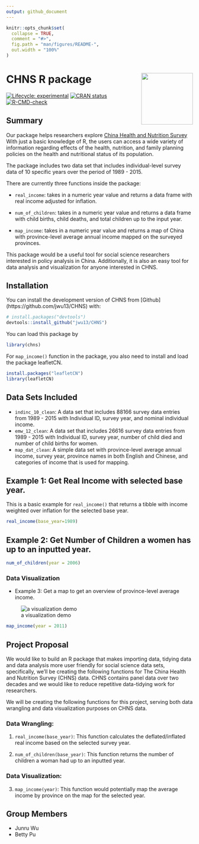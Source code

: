 ```yaml
---
output: github_document
---
```



<!-- README.md is generated from README.Rmd. Please edit that file -->

```r
knitr::opts_chunk$set(
  collapse = TRUE,
  comment = "#>",
  fig.path = "man/figures/README-",
  out.width = "100%"
)
```

# CHNS R package <img src='data-raw/hex.png' align="right" height="139"/>

<!-- badges: start -->

[![Lifecycle: experimental](https://img.shields.io/badge/lifecycle-experimental-orange.svg)](https://lifecycle.r-lib.org/articles/stages.html#experimental)
[![CRAN status](https://www.r-pkg.org/badges/version/surveyjanitor)](https://CRAN.R-project.org/package=surveyjanitor)
[![R-CMD-check](https://github.com/jwu13/CHNS/actions/workflows/R-CMD-check.yaml/badge.svg)](https://github.com/jwu13/CHNS/actions/workflows/R-CMD-check.yaml)

<!-- badges: end -->


## Summary

Our package helps researchers explore [China Health and Nutrition Survey](https://www.cpc.unc.edu/projects/china/data) With just a basic knowledge of R, the users can access a wide variety of information regarding effects of the health, nutrition, and family planning policies on the health and nutritional status of its population. \

The package includes two data set that includes individual-level survey data of 10 specific years over the period of 1989 - 2015.\

There are currently three functions inside the package:\

- `real_income`: takes in a numeric year value and returns a data frame with real income adjusted for inflation.\

- `num_of_children`: takes in a numeric year value and returns a data frame with child births, child deaths, and total children up to the input year.\

- `map_income`: takes in a numeric year value and returns a map of China with province-level average annual income mapped on the surveyed provinces.\

This package would be a useful tool for social science researchers interested in policy analysis in China. Additionally, it is also an easy tool for data analysis and visualization for anyone interested in CHNS.


## Installation

You can install the development version of CHNS from [Github] (https://github.com/jwu13/CHNS) with:

```r
# install.packages("devtools")
devtools::install_github("jwu13/CHNS")
```

You can load this package by
```r
library(chns)
```

For `map_income()` function in the package, you also need to install and load the package leafletCN.
```r
install.packages("leafletCN")
library(leafletCN)
```

## Data Sets Included

- `indinc_10_clean`: A data set that includes 88166 survey data entries from 1989 - 2015 with Individual ID, survey year, and nominal individual income.
- `emw_12_clean`: A data set that includes 26616 survey data entries from 1989 - 2015 with Individual ID, survey year, number of child died and number of child births for women.
- `map_dat_clean`: A simple data set with province-level average annual income, survey year, province names in both English and Chinese, and categories of income that is used for mapping.

## Example 1: Get Real Income with selected base year.

This is a basic example for `real_income()` that returns a tibble with income weighted over inflation for the selected base year.
```r
real_income(base_year=1989) 
```

## Example 2: Get Number of Children a women has up to an inputted year.

```r
num_of_children(year = 2006) 
```

### Data Visualization

- Example 3: Get a map to get an overview of province-level average income.

![a visualization demo](data-raw/viz_demo.png)
```r
map_income(year = 2011)
```

## Project Proposal

We would like to build an R package that makes importing data, tidying data and data analysis more user friendly for social science data sets, specifically, we'll be creating the following functions for The China Health and Nutrition Survey (CHNS) data. CHNS contains panel data over two decades and we would like to reduce repetitive data-tidying work for researchers.

We will be creating the following functions for this project, serving both data wrangling and data visualization purposes on CHNS data.

### Data Wrangling:
1) `real_income(base_year)`: This function calculates the deflated/inflated real income based on the selected survey year. 

2) `num_of_children(base_year)`: This function returns the number of children a woman had up to an inputted year. 

### Data Visualization:
3) `map_income(year)`: This function would potentially map the average income by province on the map for the selected year.


## Group Members 

- Junru Wu
- Betty Pu



